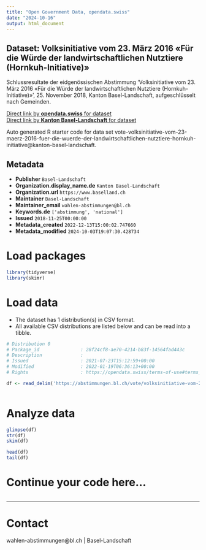 ```yaml
---
title: "Open Government Data, opendata.swiss"
date: "2024-10-16"
output: html_document
---
```


## Dataset: Volksinitiative vom 23. März 2016 «Für die Würde der landwirtschaftlichen Nutztiere (Hornkuh-Initiative)»

Schlussresultate der eidgenössischen Abstimmung 'Volksinitiative vom 23. März 2016 «Für die Würde der landwirtschaftlichen Nutztiere (Hornkuh-Initiative)»', 25. November 2018, Kanton Basel-Landschaft, aufgeschlüsselt nach Gemeinden.

[Direct link by **opendata.swiss** for dataset](https://opendata.swiss/de/dataset/volksinitiative-vom-23-marz-2016-fur-die-wurde-der-landwirtschaftlichen-nutztiere-hornkuh-initi)<br>
[Direct link by **Kanton Basel-Landschaft** for dataset](https://abstimmungen.bl.ch/vote/volksinitiative-vom-23-maerz-2016-fuer-die-wuerde-der-landwirtschaftlichen-nutztiere-hornkuh-initiative/data)

Auto generated R starter code for data set vote-volksinitiative-vom-23-maerz-2016-fuer-die-wuerde-der-landwirtschaftlichen-nutztiere-hornkuh-initiative@kanton-basel-landschaft.

## Metadata

- **Publisher** `Basel-Landschaft`
- **Organization.display_name.de** `Kanton Basel-Landschaft`
- **Organization.url** `https://www.baselland.ch`
- **Maintainer** `Basel-Landschaft`
- **Maintainer_email** `wahlen-abstimmungen@bl.ch`
- **Keywords.de** `['abstimmung', 'national']`
- **Issued** `2018-11-25T00:00:00`
- **Metadata_created** `2022-12-13T15:00:02.747660`
- **Metadata_modified** `2024-10-03T19:07:30.428734`


# Load packages

```r

library(tidyverse)
library(skimr)

```

# Load data

-   The dataset has 1 distribution(s) in CSV format.
-   All available CSV distributions are listed below and can be read into a tibble.

```r

# Distribution 0
# Package_id               : 28f24cf8-ae70-4214-b83f-14564fad443c
# Description              : 
# Issued                   : 2021-07-23T15:12:59+00:00
# Modified                 : 2022-01-19T06:36:13+00:00
# Rights                   : https://opendata.swiss/terms-of-use#terms_by

df <- read_delim('https://abstimmungen.bl.ch/vote/volksinitiative-vom-23-maerz-2016-fuer-die-wuerde-der-landwirtschaftlichen-nutztiere-hornkuh-initiative/data-csv')



```

# Analyze data

```r

glimpse(df)
str(df)
skim(df)

head(df)
tail(df)

```

# Continue your code here...

```r

```

------------------------------------------------------------------------

# Contact

wahlen-abstimmungen@bl.ch | Basel-Landschaft
